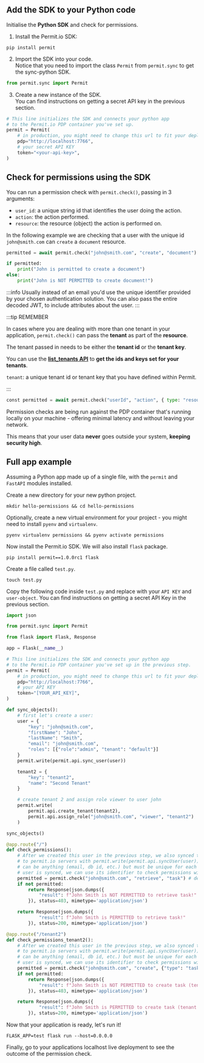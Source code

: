 ## Add the SDK to your Python code

Initialise the **Python SDK** and check for permissions.

1. Install the Permit.io SDK:

```
pip install permit
```

2. Import the SDK into your code. <br/>
   Notice that you need to import the class `Permit` from `permit.sync` to get the sync-python SDK.

```python
from permit.sync import Permit
```

3. Create a new instance of the SDK. <br/>
   You can find instructions on getting a secret API key in the previous section.

```python
# This line initializes the SDK and connects your python app
# to the Permit.io PDP container you've set up.
permit = Permit(
    # in production, you might need to change this url to fit your deployment
    pdp="http://localhost:7766",
    # your secret API KEY
    token="<your-api-key>",
)
```

## Check for permissions using the SDK

You can run a permission check with `permit.check()`, passing in 3 arguments:

- `user_id`: a unique string id that identifies the user doing the action.
- `action`: the action performed.
- `resource`: the resource (object) the action is performed on.

In the following example we are checking that a user with the unique id `john@smith.com` can `create` a `document` resource.

```python
permitted = await permit.check("john@smith.com", "create", "document")

if permitted:
    print("John is permitted to create a document")
else:
    print("John is NOT PERMITTED to create document!")
```

:::info
Usually instead of an email you'd use the unique identifier provided by your chosen authentication solution.
You can also pass the entire decoded JWT, to include attributes about the user.
:::

:::tip REMEMBER

In cases where you are dealing with more than one tenant in your application, `permit.check()` can pass the **tenant** as part of the **resource**.

The tenant passed in needs to be either the **tenant id** or the **tenant key**.

You can use the **[list_tenants API](https://api.permit.io/v2/redoc#tag/Tenants/operation/list_tenants)** to **get the ids and keys set for your tenants**.

`tenant`: a unique tenant id or tenant key that you have defined within Permit.

:::

```python
const permitted = await permit.check("userId", "action", { type: "resource", tenant: "tenant" });
```

Permission checks are being run against the PDP container that's running locally on your machine - offering
minimal latency and without leaving your network.

This means that your user data **never** goes outside your system, **keeping security high**.

<!-- ## Write API

Running `permit.write()` will perform API calls against the Permit cloud and will modify
the state of permissions and other objects in the system.

### Sync user (create a user in the permissions system)

Before being able to check permissions with `permit.check()` -
Permit must be able to identify the user and attach permissions and roles to that user.
In order to declare a new user in the system, use `permit.api.sync_user()`:

```python
user = {
    "key": "john@smith.com", # can be any unique string
    "firstName": "John", # optional
    "lastName": "Smith", # optional
    "email": "john@smith.com", # optional
}
permit.write(permit.api.sync_user(user))
```

### Sync user with initial roles

If you want to **attach** a role to a user in the same API call you can define _initial_ roles by adding a **role key**.
Each item in the _initial_ role list will include a role key (the role name) and a tenant key.

```python
user = {
    "key": "john@smith.com",
    "firstName": "John",
    "lastName": "Smith",
    "email": "john@smith.com",
    # John will be assigned the admin role in the default tenant upon creation
    "roles": [{"role":"admin", "tenant": "default"}]
}
permit.write(permit.api.sync_user(user))
```

:::note
If a user with such key already **exists** in Permit, **we will not override** the user roles and Permit will **ignore** the role key completely.
:::

### Create a tenant

Tenants represent user and resource boundaries in your system. Typically if you are building
a multi tenant SaaS application where you are serving multiple customers from the same software
instances, _tenants_ allow you to create a **boundary** around one customer (i.e: tenant) such that users outside
the tenant cannot access the tenant's associated resources.

Every one of your customers is typically a tenant that contains only that tenant's users.

To create a tenant, use `permit.api.create_tenant()`:

```python
cool_company_tenant = {
    "key": "cool_company_inc",
    "name": "Cool Company Inc"
}

permit.write(permit.api.create_tenant(cool_company_tenant))
```

### Assign a role

You can assign a role to a user in a given tenant:

```python
permit.write(
    permit.api.assign_role("john@smith.com", "viewer", "cool_company_inc")
)
```

### Chaining multiple mutations together

You can chain multiple write operations (**_or mutations_**), and `permit.write()`
will run them according to the order you specify.

```python
# runs the mutations in order:
permit.write(
    # first creates the user "john"
    permit.api.sync_user({
        "key": "john@smith.com",
        "firstName": "John",
        "lastName": "Smith",
        "email": "john@smith.com",
    }),
    # then, creates the "cool_company_inc" tenant
    permit.api.create_tenant({
        "key": "cool_company_inc",
        "name": "Cool Company Inc"
    }),
    # finally, assigns the role "admin" to user "john" on the tenant "cool_company_inc"
    permit.api.assign_role("john@smith.com", "admin", "cool_company_inc")
)
``` -->

## Full app example

Assuming a Python app made up of a single file, with the `permit` and `FastAPI` modules installed.

Create a new directory for your new python project.

```
mkdir hello-permissions && cd hello-permissions
```

Optionally, create a new virtual environment for your project - you might need to install `pyenv` and `virtualenv`.

```
pyenv virtualenv permissions && pyenv activate permissions
```

Now install the Permit.io SDK. We will also install `flask` package.

```
pip install permit==1.0.0rc1 flask
```

Create a file called `test.py`.

```
touch test.py
```

Copy the following code inside `test.py` and replace with your `API KEY` and `user-object`.
You can find instructions on getting a secret API Key in the previous section.

```python
import json

from permit.sync import Permit

from flask import Flask, Response

app = Flask(__name__)

# This line initializes the SDK and connects your python app
# to the Permit.io PDP container you've set up in the previous step.
permit = Permit(
    # in production, you might need to change this url to fit your deployment
    pdp="http://localhost:7766",
    # your API KEY
    token="[YOUR_API_KEY]",
)

def sync_objects():
    # first let's create a user:
    user = {
        "key": "john@smith.com",
        "firstName": "John",
        "lastName": "Smith",
        "email": "john@smith.com",
        "roles": [{"role":"admin", "tenant": "default"}]
    }
    permit.write(permit.api.sync_user(user))

    tenant2 = {
        "key": "tenant2",
        "name": "Second Tenant"
    }

    # create tenant 2 and assign role viewer to user john
    permit.write(
        permit.api.create_tenant(tenant2),
        permit.api.assign_role("john@smith.com", "viewer", "tenant2")
    )

sync_objects()

@app.route("/")
def check_permissions():
    # After we created this user in the previous step, we also synced the user's identifier
    # to permit.io servers with permit.write(permit.api.syncUser(user)). The user identifier
    # can be anything (email, db id, etc.) but must be unique for each user. Now that the
    # user is synced, we can use its identifier to check permissions with `permit.check()`.
    permitted = permit.check("john@smith.com", "retrieve", "task") # default tenant is used
    if not permitted:
        return Response(json.dumps({
            "result": f"John Smith is NOT PERMITTED to retrieve task!"
        }), status=403, mimetype='application/json')

    return Response(json.dumps({
            "result": f"John Smith is PERMITTED to retrieve task!"
        }), status=200, mimetype='application/json')

@app.route("/tenant2")
def check_permissions_tenant2():
    # After we created this user in the previous step, we also synced the user's identifier
    # to permit.io servers with permit.write(permit.api.syncUser(user)). The user identifier
    # can be anything (email, db id, etc.) but must be unique for each user. Now that the
    # user is synced, we can use its identifier to check permissions with `permit.check()`.
    permitted = permit.check("john@smith.com", "create", {"type": "task", "tenant": "tenant2"}) # tenant2 is used
    if not permitted:
        return Response(json.dumps({
            "result": f"John Smith is NOT PERMITTED to create task (tenant 2)!"
        }), status=403, mimetype='application/json')

    return Response(json.dumps({
            "result": f"John Smith is PERMITTED to create task (tenant 2)!"
        }), status=200, mimetype='application/json')

```

Now that your application is ready, let's run it!

```
FLASK_APP=test flask run --host=0.0.0.0
```

Finally, go to your applications localhost live deployment to see the outcome of the permission check.
